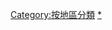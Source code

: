 {{容器分類}}
{{Portal|LGBT}}
{{Commonscat|LGBT by country or territory}}

[[Category:按地區分類|Category:按地區分類]]
[[Category:LGBT|*]]